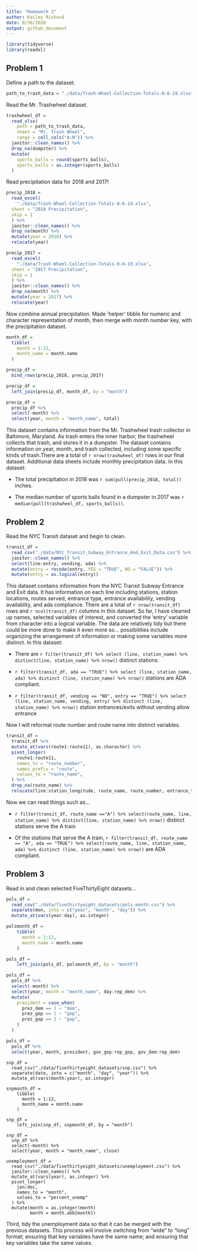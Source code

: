 ```yaml
---
title: "Homework 2"
author: Kailey Rishovd
date: 9/30/2020
output: github_document
---
```


```r
library(tidyverse)
library(readxl)
```

## Problem 1

Define a path to the dataset. 

```r
path_to_trash_data = "./data/Trash-Wheel-Collection-Totals-8-6-19.xlsx"
```

Read the Mr. Trashwheel dataset. 

```r
trashwheel_df = 
  read_xlsx(
    path = path_to_trash_data,
    sheet = "Mr. Trash Wheel",
    range = cell_cols("A:N")) %>% 
  janitor::clean_names() %>% 
  drop_na(dumpster) %>% 
  mutate(
    sports_balls = round(sports_balls), 
    sports_balls = as.integer(sports_balls)
  )
```

Read precipitation data for 2018 and 2017! 

```r
precip_2018 = 
  read_excel(
    "./data/Trash-Wheel-Collection-Totals-8-6-19.xlsx",
  sheet = "2018 Precipitation",
  skip = 1 
  ) %>% 
  janitor::clean_names() %>% 
  drop_na(month) %>% 
  mutate(year = 2018) %>% 
  relocate(year)

precip_2017 = 
  read_excel(
    "./data/Trash-Wheel-Collection-Totals-8-6-19.xlsx",
  sheet = "2017 Precipitation",
  skip = 1 
  ) %>% 
  janitor::clean_names() %>% 
  drop_na(month) %>% 
  mutate(year = 2017) %>% 
  relocate(year)
```

Now combine annual precipitation. Made 'helper' tibble for numeric and character representation of month, then merge with month number key, with the precipitation dataset. 

```r
month_df = 
  tibble(
    month = 1:12, 
    month_name = month.name
  )

precip_df = 
  bind_rows(precip_2018, precip_2017)

precip_df = 
  left_join(precip_df, month_df, by = "month") 

precip_df = 
  precip_df %>% 
  select(-month) %>% 
  select(year, month = "month_name", total)
```

This dataset contains information from the Mr. Trashwheel trash collector in Baltimore, Maryland. As trash enters the inner harbor, the trashwheel collects that trash, and stores it in a dumpster. The dataset contains information on year, month, and trash collected, including some specific kinds of trash.There are a total of `r nrow(trashwheel_df)` rows in our final dataset. Additional data sheets include monthly precipitation data. In this dataset: 

- The total precipitation in 2018 was `r sum(pull(precip_2018, total))` inches.

- The median number of sports balls found in a dumpster in 2017 was `r median(pull(trashwheel_df, sports_balls))`. 

## Problem 2

Read the NYC Transit dataset and begin to clean. 

```r
transit_df = 
  read_csv("./data/NYC_Transit_Subway_Entrance_And_Exit_Data.csv") %>% 
  janitor::clean_names() %>% 
  select(line:entry, vending, ada) %>% 
  mutate(entry = recode(entry, YES = "TRUE", NO = "FALSE")) %>% 
  mutate(entry = as.logical(entry))
```

This dataset contains information from the NYC Transit Subway Entrance and Exit data. It has information on each line including stations, station locations, routes served, entrance type, entrance availability, vending availablity, and ada compliance. There are a total of `r nrow(transit_df)` rows and `r ncol(transit_df)` columns in this dataset. So far, I have cleaned up names, selected variables of interest, and converted the 'entry' variable from character into a logical variable. The data are relatively tidy but there could be more done to make it even more so... possibilities include organizing the arrangement of information or making some variables more distinct. In this dataset: 

- There are `r filter(transit_df) %>% select (line, station_name) %>%  distinct(line, station_name) %>% nrow()` distinct stations. 

- `r filter(transit_df, ada == "TRUE") %>% select (line, station_name, ada) %>% distinct (line, station_name) %>% nrow()` stations are ADA compliant. 

- `r filter(transit_df, vending == "NO", entry == "TRUE") %>% select (line, station_name, vending, entry) %>% distinct (line, station_name) %>% nrow()` station entrances/exits without vending allow entrance 

Now I will reformat route number and route name into distinct variables. 

```r
transit_df = 
  transit_df %>% 
  mutate_at(vars(route1:route11), as.character) %>% 
  pivot_longer(
    route1:route11, 
    names_to = "route_number",
    names_prefix = "route",
    values_to = "route_name",
  ) %>% 
  drop_na(route_name) %>% 
  relocate(line:station_longitude, route_name, route_number, entrance_type:ada)
```

Now we can read things such as...

- `r filter(transit_df, route_name =="A") %>% select(route_name, line, station_name) %>% distinct(line, station_name) %>% nrow()` distinct stations serve the A train

- Of the stations that serve the A train, `r filter(transit_df, route_name == "A", ada == "TRUE") %>% select(route_name, line, station_name, ada) %>% distinct (line, station_name) %>% nrow()` are ADA compliant. 

## Problem 3

Read in and clean selected FiveThirtyEight datasets...

```r
pols_df = 
  read_csv("./data/fivethirtyeight_datasets/pols-month.csv") %>% 
  separate(mon, into = c("year", "month", "day")) %>% 
  mutate_at(vars(year:day), as.integer)   

polsmonth_df =
    tibble(
      month = 1:12,
      month_name = month.name
    )

pols_df = 
    left_join(pols_df, polsmonth_df, by = "month")  

pols_df = 
  pols_df %>% 
  select(-month) %>% 
  select(year, month = "month_name", day:rep_dem) %>% 
  mutate(
    president = case_when( 
      prez_dem == 1 ~ "dem",
      prez_gop == 1 ~ "gop",
      prez_gop == 2 ~ "gop",
    )
  )

pols_df = 
  pols_df %>% 
  select(year, month, president, gov_gop:rep_gop, gov_dem:rep_dem)
```

```read
snp_df = 
  read_csv("./data/fivethirtyeight_datasets/snp.csv") %>% 
  separate(date, into = c("month", "day", "year")) %>% 
  mutate_at(vars(month:year), as.integer) 

snpmonth_df = 
    tibble(
      month = 1:12,
      month_name = month.name
    )

snp_df =  
    left_join(snp_df, snpmonth_df, by = "month") 

snp_df = 
  snp_df %>%  
  select(-month) %>% 
  select(year, month = "month_name", close)
```

```read
unemployment_df = 
  read_csv("./data/fivethirtyeight_datasets/unemployment.csv") %>% 
  janitor::clean_names() %>% 
  mutate_at(vars(year), as.integer) %>% 
  pivot_longer(
    jan:dec, 
    names_to = "month", 
    values_to = "percent_unemp"
  ) %>% 
  mutate(month = as.integer(month)
         month = month.abb[month])
```



Third, tidy the unemployment data so that it can be merged with the previous datasets. This process will involve switching from “wide” to “long” format; ensuring that key variables have the same name; and ensuring that key variables take the same values.







